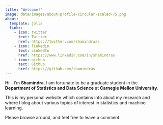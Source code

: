 ```yaml
---
title: "Welcome!"
image: data/images/about-profile-circular-scaled-75.png
about:
  template: jolla
  links:
    - icon: twitter
      text: Twitter
      href: https://twitter.com/shamindraas
    - icon: linkedin
      text: LinkedIn
      href: https://www.linkedin.com/in/shamindras
    - icon: github
      text: Github
      href: https://github.com/shamindras
---
```


Hi - I’m **Shamindra**. I am fortunate to be a graduate student
in the **Department of Statistics and Data Science** at **Carnegie Mellon
University**.

This is my personal website which contains info about my research and where I
blog about various topics of interest in statistics and machine
learning.

Please browse around, and feel free to leave a comment.
